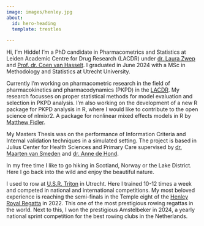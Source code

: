```yaml
---
image: images/henley.jpg
about:
  id: hero-heading
  template: trestles
  
---
```


::: {#hero-heading}
Hi, I'm Hidde! I'm a PhD candidate in Pharmacometrics and Statistics at Leiden Academic Centre for Drug Research (LACDR) under [dr. Laura Zwep](https://www.linkedin.com/in/laura-zwep-572486122/) and [Prof. dr. Coen van Hasselt](https://www.linkedin.com/in/coenvanhasselt/). I graduated in June 2024 with a MSc in Methodology and Statistics at Utrecht University. 

Currently I'm working on pharmacometric research in the field of pharmacokinetics and pharmacodynamics (PKPD) in the [LACDR](https://www.universiteitleiden.nl/en/science/pharmacology/organisation/pharmacometrics). My research focusses on proper statistical methods for model evaluation and selection in PKPD analysis. I'm also working on the development of a new R package for PKPD analysis in R, where I would like to contribute to the open science of nlmixr2. A package for nonlinear mixed effects models in R by [Matthew Fidler](https://www.linkedin.com/in/matthew-fidler-7b1b3b1/).

My Masters Thesis was on the performance of Information Criteria and Internal validation techniques in a simulated setting. The project is based in Julius Center for Health Sciences and Primary Care supervised by [dr. Maarten van Smeden](https://www.umcutrecht.nl/en/research/researchers/van-smeden-maarten-m) and [dr. Anne de Hond](https://www.linkedin.com/in/anne-de-hond/?originalSubdomain=nl).

In my free time I like to go hiking in Scotland, Norway or the Lake District. Here I go back into the wild and enjoy the beautiful nature.

I used to row at [U.S.R. Triton](https://usrtriton.nl/) in Utrecht. Here I trained 10-12 times a week and competed in national and international competitions. My most beloved experience is reaching the semi-finals in the Temple eight of the [Henley Royal Regatta](https://www.hrr.co.uk/) in 2022. This one of the most prestigious rowing regattas in the world. Next to this, I won the prestigious Amstelbeker in 2024, a yearly national sprint competition for the best rowing clubs in the Netherlands.

:::

